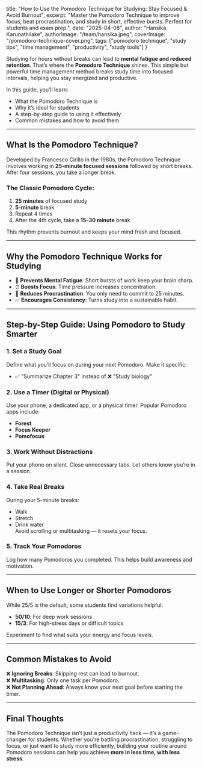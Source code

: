 
  title: "How to Use the Pomodoro Technique for Studying: Stay Focused & Avoid Burnout",
  excerpt: "Master the Pomodoro Technique to improve focus, beat procrastination, and study in short, effective bursts. Perfect for students and exam prep.",
  date: "2025-04-08",
  author: "Hansika Karunathilake",
  authorImage: "/team/hansika.jpeg",
  coverImage: "/pomodoro-technique-cover.png",
  tags: ["pomodoro technique", "study tips", "time management", "productivity", "study tools"]
}

<BlogLayout meta={meta}>

Studying for hours without breaks can lead to **mental fatigue and reduced retention**. That’s where the **Pomodoro Technique** shines. This simple but powerful time management method breaks study time into focused intervals, helping you stay energized and productive.

In this guide, you’ll learn:  
- What the Pomodoro Technique is  
- Why it’s ideal for students  
- A step-by-step guide to using it effectively  
- Common mistakes and how to avoid them  

---

## What Is the Pomodoro Technique?  

Developed by Francesco Cirillo in the 1980s, the Pomodoro Technique involves working in **25-minute focused sessions** followed by short breaks. After four sessions, you take a longer break.

### The Classic Pomodoro Cycle:  
1. **25 minutes** of focused study  
2. **5-minute** break  
3. Repeat 4 times  
4. After the 4th cycle, take a **15–30 minute** break  

This rhythm prevents burnout and keeps your mind fresh and focused.

---

## Why the Pomodoro Technique Works for Studying  

- 🧠 **Prevents Mental Fatigue**: Short bursts of work keep your brain sharp.  
- ⏰ **Boosts Focus**: Time pressure increases concentration.  
- 🚫 **Reduces Procrastination**: You only need to commit to 25 minutes.  
- ✅ **Encourages Consistency**: Turns study into a sustainable habit.  

---

## Step-by-Step Guide: Using Pomodoro to Study Smarter  

### 1. Set a Study Goal  
Define what you’ll focus on during your next Pomodoro. Make it specific:  
- ✅ "Summarize Chapter 3" instead of ❌ "Study biology"

### 2. Use a Timer (Digital or Physical)  
Use your phone, a dedicated app, or a physical timer. Popular Pomodoro apps include:  
- **Forest**  
- **Focus Keeper**  
- **Pomofocus**  

### 3. Work Without Distractions  
Put your phone on silent. Close unnecessary tabs. Let others know you’re in a session.

### 4. Take Real Breaks  
During your 5-minute breaks:  
- Walk  
- Stretch  
- Drink water  
Avoid scrolling or multitasking — it resets your focus.

### 5. Track Your Pomodoros  
Log how many Pomodoros you completed. This helps build awareness and motivation.

---

## When to Use Longer or Shorter Pomodoros  

While 25/5 is the default, some students find variations helpful:  
- **50/10**: For deep work sessions  
- **15/3**: For high-stress days or difficult topics  

Experiment to find what suits your energy and focus levels.

---

## Common Mistakes to Avoid  

❌ **Ignoring Breaks**: Skipping rest can lead to burnout.  
❌ **Multitasking**: Only one task per Pomodoro.  
❌ **Not Planning Ahead**: Always know your next goal before starting the timer.  

---

## Final Thoughts  

The Pomodoro Technique isn’t just a productivity hack — it’s a game-changer for students. Whether you're battling procrastination, struggling to focus, or just want to study more efficiently, building your routine around Pomodoro sessions can help you achieve **more in less time, with less stress**.

</BlogLayout>

